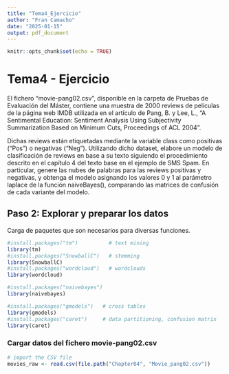 ```yaml
---
title: "Tema4_Ejercicio"
author: "Fran Camacho"
date: "2025-01-15"
output: pdf_document
---
```


```r
knitr::opts_chunk$set(echo = TRUE)
```

# Tema4 - Ejercicio

El fichero “movie-pang02.csv”, disponible en la carpeta de Pruebas de Evaluación del Máster, contiene una muestra de 2000 reviews de películas de
la página web IMDB utilizada en el artículo de Pang, B. y Lee, L., "A Sentimental Education: Sentiment Analysis Using Subjectivity Summarization Based on
Minimum Cuts, Proceedings of ACL 2004". 

Dichas reviews están etiquetadas mediante la variable class como positivas (“Pos”) o negativas (“Neg”).
Utilizando dicho dataset, elabore un modelo de clasificación de reviews en base a su texto siguiendo el procedimiento descrito en el capítulo 4 del texto base
en el ejemplo de SMS Spam. En particular, genere las nubes de palabras para las reviews positivas y negativas, y obtenga el modelo asignando los valores 0
y 1 al parámetro laplace de la función naiveBayes(), comparando las matrices de confusión de cada variante del modelo.


## Paso 2: Explorar y preparar los datos


Carga de paquetes que son necesarios para diversas funciones.

```r
#install.packages("tm")          # text mining
library(tm)
#install.packages("SnowballC")   # stemming
library(SnowballC)
#install.packages("wordcloud")   # wordclouds
library(wordcloud)

#install.packages("naivebayes")
library(naivebayes)

#install.packages("gmodels")   # cross tables
library(gmodels)      
#install.packages("caret")     # data partitioning, confusion matrix
library(caret)                  
```

### Cargar datos del fichero movie-pang02.csv

```r
# import the CSV file
movies_raw <- read.csv(file.path("Chapter04", "Movie_pang02.csv"))
```




